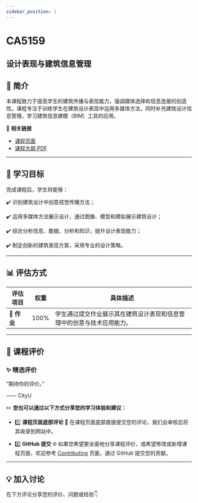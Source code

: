 ```yaml
---
sidebar_position: 1
---
```


# CA5159
## 设计表现与建筑信息管理

## **📘 简介**
本课程致力于提高学生的建筑传播与表现能力，强调媒体选择和信息连接的创造性。课程专注于训练学生在建筑设计表现中运用多媒体方法，同时补充建筑设计信息管理，学习建筑信息建模（BIM）工具的应用。

🔗 **相关链接**
- [课程页面](https://www.cityu.edu.hk/catalogue/pg/202425/course/CA5159.htm)
- [课程大纲 PDF](https://www.cityu.edu.hk/catalogue/pg/202425/course/CA5159.pdf)

---

## **🎯 学习目标**

完成课程后，学生将能够：

✔️ 识别建筑设计中创意视觉传播方法；

✔️ 运用多媒体方法展示设计，通过图像、模型和模拟展示建筑设计；

✔️ 综合分析信息、数据、分析和知识，提升设计表现能力；

✔️ 制定创新的建筑表现方案，采用专业的设计策略。

---

## **📊 评估方式**

| **评估项目**          | **权重** | **具体描述**                                                                                       |
|----------------------|---------|---------------------------------------------------------------------------------------------------|
| **📝 作业**           | 100%    | 学生通过提交作业展示其在建筑设计表现和信息管理中的创意与技术应用能力。                           |

---

## **💬 课程评价**

### ✨ **精选评价**
<div className={commentStyles.commentBox}>
    <p className={commentStyles.commentText}>
        “期待你的评价。”
    </p>
    <p className={commentStyles.commentAuthor}>—— CityU</p>
</div>

✏️ **您也可以通过以下方式分享您的学习体验和建议：**

- 1️⃣ **课程页面底部评论**
💬 在课程页面底部直接提交您的评论，我们会审核后将其收录到网站中。

- 2️⃣ **GitHub 提交**
🌐 如果您希望更全面地分享课程评价，或希望修改或新增课程页面，欢迎参考 [Contributing](/contributing) 页面，通过 GitHub 提交您的贡献。

---

## **💡 加入讨论**

在下方评论分享您的评价、问题或经验👇
<Utterances />
